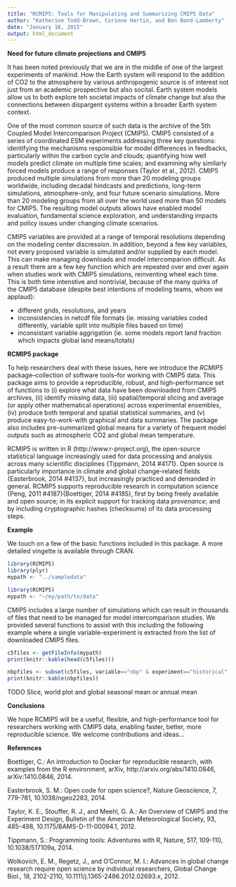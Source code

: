 ```yaml
---
title: "RCMIP5: Tools for Manipulating and Summarizing CMIP5 Data"
author: "Katherine Todd-Brown, Corinne Hartin, and Ben Bond-Lamberty"
date: "January 18, 2015"
output: html_document
---
```


**Need for future climate projections and CMIP5**

It has been noted previously that we are in the middle of one of the largest experiments of mankind. 
How the Earth system will respond to the addition of CO2 to the atmosphere by various anthropogenic source is of interest not just from an academic prospective but also socital.
Earth system models allow us to both explore teh societal impacts of climate change but also the connections between dispargent systems within a broader Earth system context.


One of the most common source of such data is the archive of the 5th Coupled Model Intercomparison Project (CMIP5). CMIP5 consisted of a series of coordinated ESM experiments addressing three key questions: identifying the mechanisms responsible for model differences in feedbacks, particularly within the carbon cycle and clouds; quantifying how well models predict climate on multiple time scales; and examining why similarly forced models produce a range of responses (Taylor et al., 2012). CMIP5 produced multiple simulations from more than 20 modeling groups worldwide, including decadal hindcasts and predictions, long-term simulations, atmosphere-only, and four future scenario simulations. More than 20 modeling groups from all over the world used more than 50 models for CMIP5. The resulting model outputs allows have enabled model evaluation, fundamental science exploration, and understanding impacts and policy issues under changing climate scenarios.

CMIP5 variables are provided at a range of temporal resolutions depending on the modeling center discression. In addition, beyond a few key variables, not every proposed variable is simulated and/or supplied by each model. This can make managing downloads and model intercomparion difficult. As a result there are a few key function which are repeated over and over again when studies work with CMIP5 simulations, reinventing wheel each time. This is both time intenstive and nontrivial, because of the many quirks of the CMIP5 database (despite best intentions of modeling teams, whom we applaud):

* different grids, resolutions, and years
* inconsistencies in netcdf file formats (ie. missing variables coded differently, variable split into multiple files based on time)
* inconsistant variable aggrigation (ie. some models report land fraction which impacts global land means/totals)

**RCMIP5 package**

To help researchers deal with these issues, here we introduce the *RCMIP5* package--collection of software tools--for working with CMIP5 data. This package aims to provide a reproducible, robust, and high-performance set of functions to (i) explore what data have been downloaded from CMIP5 archives, (ii) identify missing data, (iii) spatial/temporal slicing and average (or apply other mathematical operations) across experimental ensembles, (iv) produce both temporal and spatial statistical summaries, and (v) produce easy-to-work-with graphical and data summaries. The package also includes pre-summarized global means for a variety of frequent model outputs such as atmospheric CO2 and global mean temperature.

RCMIP5 is written in R (http://www.r-project.org), the open-source statistical language increasingly used for data processing and analysis across many scientific disciplines {Tippmann, 2014 #4171}. Open source is particularly importance in climate and global change-related fields {Easterbrook, 2014 #4137}, but increasingly practiced and demanded in general. RCMIP5 supports reproducible research in computation science {Peng, 2011 #4187}{Boettiger, 2014 #4185}, first by being freely available and open source; in its explicit support for tracking data *provenance*; and by including cryptographic hashes (checksums) of its data processing steps.

**Example**

We touch on a few of the basic functions included in this package. A more detailed vingette is available through CRAN.

```r
library(RCMIP5)
library(plyr)
mypath <- "../sampledata"
```

```r
library(RCMIP5)
mypath <- "~/my/path/to/data"
```

CMIP5 includes a large number of simulations which can result in thousands of files that need to be managed for model intercomparison studies. We provided several functions to assist with this including the following example where a single variable-experiment is extracted from the list of downloaded CMIP5 files.

```r
c5files <- getFileInfo(mypath)
print(knitr::kable(head(c5files)))

nbpfiles <- subset(c5files, variable=="nbp" & experiment=="historical")
print(knitr::kable(nbpfiles))
```

TODO Slice, world plot and global seasonal mean or annual mean

**Conclusions**

We hope RCMIP5 will be a useful, flexible, and high-performance tool for researchers working with CMIP5 data, enabling faster, better, more reproducible science. We welcome contributions and ideas...


**References**

Boettiger, C.: An introduction to Docker for reproducible research, with examples from the R environment, arXiv, http://arxiv.org/abs/1410.0846, arXiv:1410.0846, 2014.

Easterbrook, S. M.: Open code for open science?, Nature Geoscience, 7, 779-781, 10.1038/ngeo2283, 2014.

Taylor, K. E., Stouffer, R. J., and Meehl, G. A.: An Overview of CMIP5 and the Experiment Design, Bulletin of the American Meteorological Society, 93, 485-498, 10.1175/BAMS-D-11-00094.1, 2012.

Tippmann, S.: Programming tools: Adventures with R, Nature, 517, 109-110, 10.1038/517109a, 2014.

Wolkovich, E. M., Regetz, J., and O'Connor, M. I.: Advances in global change research require open science by individual researchers, Global Change Biol., 18, 2102-2110, 10.1111/j.1365-2486.2012.02693.x, 2012.
